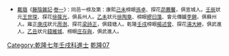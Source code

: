 {{Navbox
|name = 乾隆七年壬戌科殿試金榜
|title = 乾隆七年（[[1742年]]）壬戌科殿試金榜
|titlestyle = background-color:#FFD700;
|image =
|style = width:100%;text-align:center; 
|groupstyle = text-align:center; background-color:#FFD700;
|liststyle = text-align:center;
|state = {{{state<includeonly>|collapsed</includeonly>}}}
|group1 = 第一甲<br>賜進士及第<br>共3名
|list1 = '''[[金甡|金　甡]]''' - '''[[楊述曾]]''' - '''[[湯大紳]]'''

|group2 = 第二甲<br>賜進士出身<br>共90名
|list2 = [[張進 (乾隆进士)|張　進]] - [[張泰開]] - [[潘偉|潘　偉]] - [[金廉|金　廉]] - [[邵必昌]] - [[鍾鳳翔]] - [[陳大復]] - [[黃鶴齡]] - [[蔡雲從]] - [[邵齊燾]]<br>[[姚範|姚　範]] - [[汪昌國]] - [[劉炳 (乾隆進士)|劉　炳]] - [[陸桂森]] - [[李清時]] - [[童士紳]] - [[張開士]] - [[任翔|任　翔]] - [[陳作梅]] - [[查庫蘭]]<br>[[秦大呂]] - [[竇光鼐]] - [[楊廷榕]] - [[王道暉]] - [[孫廷槐]] - [[朱佩蓮]] - [[郭植|郭　植]] - [[丁居信]] - [[莊有信]] - [[葛曙|葛　曙]]<br>[[鄭虎文]] - [[德保 (乾隆進士)|德　保]] - [[謝誾祚]] - [[應士龍]] - [[陳惠疇]] - [[蔡時田]] - [[許伯政]] - [[顧乾|顧　-{乾}-]] - [[李堂|李　堂]] - [[凌鎬 (乾隆進士)|凌　鎬]]<br>[[李應熙]] - [[朱盛江]] - [[張端木]] - [[徐瑋|徐　瑋]] - [[章寶傳]] - [[李棠 (乾隆進士)|李　棠]] - [[徐浩 (乾隆進士)|徐　浩]] - [[盛英|盛　英]] - [[王椿|王　椿]] - [[經聞|經　聞]]<br>[[江學訓]] - [[王鋌|王　鋌]] - [[汪鼎金]] - [[萬光謙]] - [[楊遇春 (乾隆進士)|楊遇春]] - [[管樂 (乾隆進士)|管　樂]] - [[朱履端]] - [[杜若拙]] - [[高荀邁]] - [[趙由忠]]<br>[[盛格|盛　格]] - [[朱炎|朱　炎]] - [[陳䴃|陳　{{僻字|䴃|左堯右鳥}}]] - [[李冕|李　冕]] - [[繆瑧|繆　瑧]] - [[何廷楠]] - [[宋瑋|宋　瑋]] - [[張安世 (乾隆進士)|張安世]] - [[芮永祺]] - [[甘學淳]]<br>[[顧汝修]] - [[施鼎|施　鼎]] - [[毛復亨]] - [[潘仙機]] - [[馬綬|馬　綬]] - [[楊必蕃]] - [[熊日華]] - [[戈岱|戈　岱]] - [[曾昌齡]] - [[鄭有則]]<br>[[龔廉|龔　廉]] - [[田志隆]] - [[劉錫齡]] - [[葉標元]] - [[吳鵬南]] - [[包士瑞]] - [[葛天申]] - [[羅暹春]] - [[鄒本立]] - [[閻循琦]]

|group3 = 第三甲<br>賜同進士出身<br>共230名
|list3 = [[卓道異]] - [[章鑣|章　鑣]] - [[周世紫]] - [[仇然|仇　然]] - [[劉嘉賓]] -[[覺羅奉寬]]- [[李允性]] - [[甘爲仁]] - [[田沇|田　沇]] - [[劉㻬|劉　㻬]]<br>[[馬洪 (乾隆進士)|馬　洪]] - [[朱涵|朱　涵]] - [[夏扶章]] - [[惠士元]] - [[潘恂|潘　恂]] - [[金洪 (乾隆進士)|金　洪]] - [[傅宗武]] - [[林京 (乾隆進士)|林　京]] - [[蔣辰祥]] - [[陳大經]]<br>[[鄧作弼]] - [[趙啓琇]] - [[劉思忠]] - [[單鑑|單　鑑]] - [[莊綸渭]] - [[馮立朝]] - [[趙鰲|趙　鰲]] - [[睦朝棟]] - [[叢中芷]] - [[亢保|亢　保]]<br>[[劉圻|劉　圻]] - [[米步青]] - [[胡澤潢]] - [[衞學詩]] - [[王廷樞]] - [[任履素]] - [[秦璜|秦　璜]] - [[向嵐|向　嵐]] - [[舒敏|舒　敏]] - [[韓光德]]<br>[[喬琬|喬　琬]] - [[萬卓|萬　卓]] - [[趙起棕]] - [[周孔從]] - [[皮殿選]] - [[邱清聯]] - [[陳琳 (乾隆進士)|陳　琳]] - [[張述善]] - [[劉玉印]] - [[李允生]]<br>[[王綱 (乾隆進士)|王　綱]] - [[黃寬 (乾隆進士)|黃　寬]] - [[良卿 (乾隆進士)|良　卿]] - [[李夢璁]] - [[陳旭 (乾隆進士)|陳　旭]] - [[何乘龍]] - [[謝天祿]] - [[國棟|國　棟]] - [[鍾林樹]] - [[范承宣]]<br>[[上官德輿]]-[[馬兆鰲]] - [[林孔煥]] - [[余西隣]] - [[王康佐]] - [[夏扶黃]] - [[黃守儛]] - [[徐士楹]] - [[黃立尹]] - [[李化楠]]<br>[[劉訓|劉　訓]] - [[何映柳]] - [[魏纘晉]] - [[郝璉|郝　璉]] - [[馬元文]] - [[陳善 (乾隆進士)|陳　善]] - [[丁望齡]] - [[萬世仁]] - [[何漢|何　漢]] - [[張基崶]]<br>[[張世珍 (乾隆進士)|张世珍]] - [[陳思齊 (乾隆進士)|陳思齊]] - [[尹德裕]] - [[郭鏽|郭　鏽]] - [[侯於薊]] - [[張彌|張　彌]] - [[王世仕]] - [[張𨌆|張　{{僻字|𨌆|左車右宏}}]] - [[羅以純]] - [[朱鼎漣]]<br>[[韓省愆]] - [[邦圖|邦　圖]] - [[鄭捷甲]] - [[蔣若洛]] - [[許本巽]] - [[李懷莪]] - [[張彬|張　彬]] - [[毛永燮]] - [[王星照]] - [[張述孔]]<br>[[李金臺]] - [[廖方蓮]] - [[呂東表]] - [[王靖 (乾隆進士)|王　靖]] - [[嚴彭年]] - [[王文標]] - [[劉瓚 (乾隆進士)|劉　瓚]] - [[郭邁|郭　邁]] - [[張運泰]] - [[張斯泉]]<br>[[李棟|李　棟]] - [[趙文晟]] - [[黃鈊|黃　鈊]] - [[張士恭]] - [[楊士鏻]] - [[何紹東]] - [[蔡韶清]] - [[李映岱]] - [[李濟太]] - [[熊煌|熊　煌]]<br>[[黃占鰲]] - [[董天柱]] - [[趙林臨]] - [[李縉|李　縉]] - [[喬守仁]] - [[鍾穎源]] - [[程九區]] - [[王楚士]] - [[郭如阜]] - [[李成桂 (乾隆進士)|李成桂]]<br>[[鄭學政]] - [[梁作則]] - [[張盛兆]] - [[丁延支]] - [[王延|王　延]] - [[向廷柱]] - [[梁偉 (乾隆進士)|梁　偉]] - [[王績 (乾隆進士)|王　績]] - [[詹德瑩]] - [[黃岡竹]]<br>[[高弘均]] - [[馬震|馬　震]] - [[李其昌]] - [[宋梅|宋　梅]] - [[單言揚]] - [[劉繼光]] - [[盧愷 (清朝)|盧　愷]] - [[施滄濤]] - [[馮爵|馮　爵]] - [[狄颺|狄　颺]]<br>[[張鳳書 (乾隆進士)|張鳳書]] - [[王宬|王　宬]] - [[黃世傑 (乾隆進士)|黃世傑]] - [[張師赤]] - [[吳琯 (乾隆進士)|吳　琯]] - [[梅予援]] - [[崔謨|崔　謨]] - [[朱元錫]] - [[呂崇謐]] - [[王企|王　企]]<br>[[施萬春]] - [[樊駿|樊　駿]] - [[廖運芳]] - [[尹侃|尹　侃]] - [[黃觀清]] - [[劉霈|劉　霈]] - [[袁德達]] - [[董獲麟]] - [[武若愚]] - [[勞通|勞　通]]<br>[[張務訥]] - [[葉申|葉　申]] - [[葉會時]] - [[萇士周]] - [[黃壯|黃　壯]] - [[陳桂洲]] - [[王其華]] - [[蕭士耀]] - [[楊天保]] - [[周於智]]<br>[[熊爲霖]] - [[聶士珩]] - [[曹兆麒]] - [[王錫命]] - [[孫夢逵]] - [[周宣武]] - [[李喬青]] - [[張致中]] - [[趙栘|趙　栘]] - [[龍湛|龍　湛]]<br>[[黃遇隆]] - [[衞崇陞]] - [[王三曾]] - [[李祖村]] - [[蔡謙|蔡　謙]] - [[游方震]] - [[張九功]] - [[馮子式]] - [[馬元烈]] - [[馬瑹|馬　瑹]]<br>[[熊元龍]] - [[徐廷芳]] - [[汪學詩]] - [[趙聖佐]] - [[梁𢐲|梁　{{僻字|𢐲}}]] - [[林中麟 (乾隆進士)|林中麟]] - [[胡天培]] - [[李學|李　學]] - [[田甘雨]] - [[黃超羣]]<br>[[汪菼|汪　菼]] - [[劉化成]] - [[唐山 (清朝進士)|唐　山]] - [[郝大成]] - [[王太岳]] - [[牟朝宜]] - [[李楚 (乾隆进士)|李　楚]] - [[孟思誼]] - [[魯鼎梅]] - [[吉祿 (乾隆进士)|吉　祿]]<br>[[段勵翼]] - [[劉其旋]] - [[介玉潮]] - [[馬溥|馬　溥]] - [[幸洪詔]] - [[鄧琮|鄧　琮]] - [[王華羣]] - [[周來豐]] - [[張載遠]] - [[李立道]]
|belowstyle = text-align: center; background-color:#FFD700;
|below='''前一科：[[Template:乾隆四年己未科殿試金榜|乾隆四年己未科]]　'''·'''　後一科：[[Template:乾隆十年乙丑科殿試金榜|乾隆十年乙丑科]]'''<br>'''同科進士：[[Template:乾隆七年壬戌科武殿試金榜|乾隆七年壬戌武科]]'''
}}
[[Category:乾隆七年壬戌科進士]]
<noinclude>
[[Category:乾隆七年壬戌科進士| ]]
[[Category:清朝進士模板|乾隆07]]
*<small>[[戴璐]]《[[藤陰雜記]]·[[s:藤陰雜記/卷1|卷一]]》：同邑一榜及第：康熙[[Template:康熙十八年己未科殿試金榜|己未]]榜眼[[孫卓]]、探花[[茆薦馨]]，俱宣城人。[[Template:康熙五十一年壬辰科殿試金榜|壬辰]]狀元[[王世琛]]、探花[[徐葆光]]，俱長州人。[[Template:康熙五十四年乙未科殿試金榜|乙未]]狀元[[徐陶章]]、榜眼[[繆曰藻]]、會元傳臚[[李錦]]，俱蘇州人。雍正[[Template:雍正八年庚戌科殿試金榜|庚戌]]狀元[[周澍]]、探花[[梁詩正]]，俱錢塘人。乾隆[[Template:乾隆七年壬戌科殿試金榜|壬戌]]榜眼[[楊述曾]]、探花[[湯大紳]]，俱武進人。[[Template:乾隆十年乙丑科殿試金榜|乙丑]]狀元[[錢維城]]、榜眼[[庄存與]]，俱武進人。</small></noinclude>